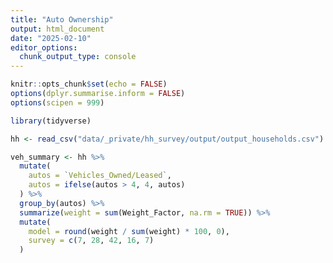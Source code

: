 ```yaml
---
title: "Auto Ownership"
output: html_document
date: "2025-02-10"
editor_options: 
  chunk_output_type: console
---
```


```r
knitr::opts_chunk$set(echo = FALSE)
options(dplyr.summarise.inform = FALSE)
options(scipen = 999)

library(tidyverse)
```

```r
hh <- read_csv("data/_private/hh_survey/output/output_households.csv")
```

```r
veh_summary <- hh %>%
  mutate(
    autos = `Vehicles_Owned/Leased`,
    autos = ifelse(autos > 4, 4, autos)
  ) %>%
  group_by(autos) %>%
  summarize(weight = sum(Weight_Factor, na.rm = TRUE)) %>%
  mutate(
    model = round(weight / sum(weight) * 100, 0),
    survey = c(7, 28, 42, 16, 7)
  )
```

